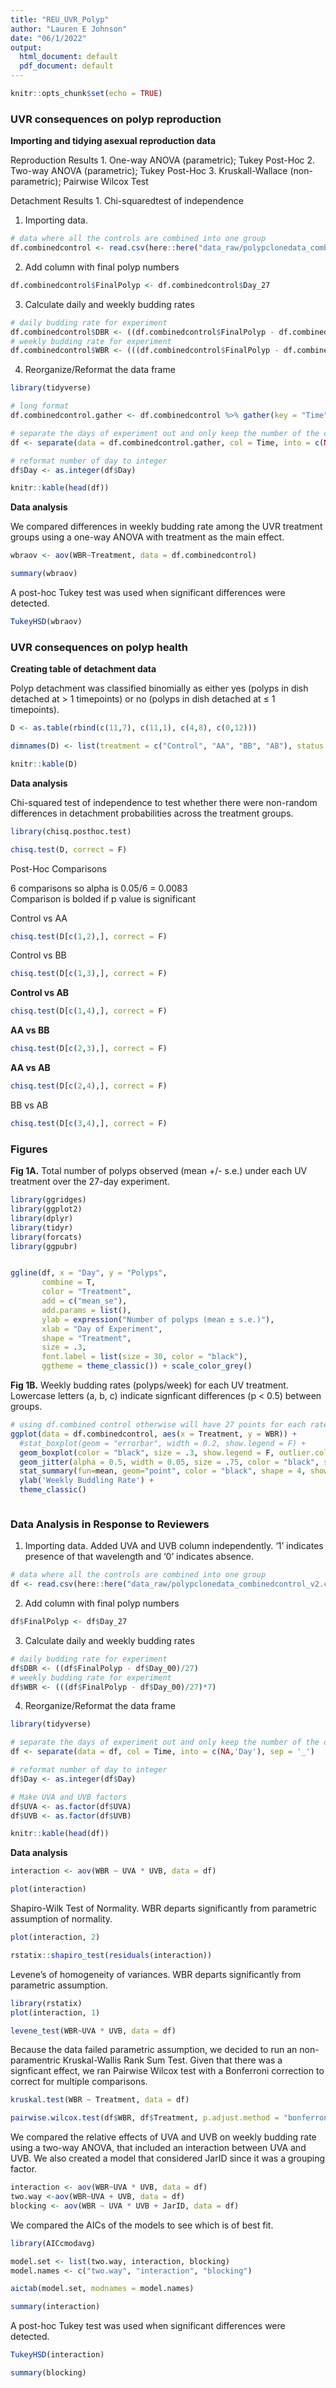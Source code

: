 ```yaml
---
title: "REU_UVR_Polyp"
author: "Lauren E Johnson"
date: "06/1/2022"
output:
  html_document: default
  pdf_document: default
---
```

```r
knitr::opts_chunk$set(echo = TRUE)
```
### **UVR consequences on polyp reproduction**  
**Importing and tidying asexual reproduction data**  

Reproduction Results 
1. One-way ANOVA (parametric); Tukey Post-Hoc
2. Two-way ANOVA (parametric); Tukey Post-Hoc
3. Kruskall-Wallace (non-parametric); Pairwise Wilcox Test

Detachment Results
1. Chi-squaredtest of independence 


1. Importing data. 
```r
# data where all the controls are combined into one group 
df.combinedcontrol <- read.csv(here::here("data_raw/polypclonedata_combinedcontrol.csv"), stringsAsFactors = F)
```

2. Add column with final polyp numbers 
```r
df.combinedcontrol$FinalPolyp <- df.combinedcontrol$Day_27
```

3. Calculate daily and weekly budding rates
```r
# daily budding rate for experiment
df.combinedcontrol$DBR <- ((df.combinedcontrol$FinalPolyp - df.combinedcontrol$Day_00)/27)
# weekly budding rate for experiment
df.combinedcontrol$WBR <- (((df.combinedcontrol$FinalPolyp - df.combinedcontrol$Day_00)/27)*7)
```

4. Reorganize/Reformat the data frame 
```r
library(tidyverse)
```

```r
# long format 
df.combinedcontrol.gather <- df.combinedcontrol %>% gather(key = "Time", value = "Polyps", Day_00:Day_27)

# separate the days of experiment out and only keep the number of the day
df <- separate(data = df.combinedcontrol.gather, col = Time, into = c(NA,'Day'), sep = '_')

# reformat number of day to integer
df$Day <- as.integer(df$Day)

knitr::kable(head(df))

```


**Data analysis**  

We compared differences in weekly budding rate among the UVR treatment groups using a one-way ANOVA with treatment as the main effect.  

```r
wbraov <- aov(WBR~Treatment, data = df.combinedcontrol)

summary(wbraov)
```

A post-hoc Tukey test was used when significant differences were detected.   
```r
TukeyHSD(wbraov)
```
  
### **UVR consequences on polyp health**  
**Creating table of detachment data** 

Polyp detachment was classified binomially as either yes (polyps in dish detached at > 1 timepoints) or no (polyps in dish detached at ≤ 1 timepoints).  
```r
D <- as.table(rbind(c(11,7), c(11,1), c(4,8), c(0,12)))

dimnames(D) <- list(treatment = c("Control", "AA", "BB", "AB"), status = c("Attached", "Detached"))

knitr::kable(D)
```

**Data analysis**    

Chi-squared test of independence to test whether there were non-random differences in detachment probabilities across the treatment groups.  
```r
library(chisq.posthoc.test)

chisq.test(D, correct = F)

```

Post-Hoc Comparisons  
  
6 comparisons so alpha is 0.05/6 = 0.0083  
Comparison is bolded if p value is significant  

Control vs AA  
```r
chisq.test(D[c(1,2),], correct = F)
```

Control vs BB  
```r
chisq.test(D[c(1,3),], correct = F)
```

**Control vs AB**  
```r
chisq.test(D[c(1,4),], correct = F)
```

**AA vs BB**  
```r
chisq.test(D[c(2,3),], correct = F)
```

**AA vs AB**  
```r
chisq.test(D[c(2,4),], correct = F)
```

BB vs AB  
```r
chisq.test(D[c(3,4),], correct = F)
```

### **Figures**  
**Fig 1A.** Total number of polyps observed (mean +/- s.e.) under each UV treatment over the 27-day experiment.   
```r

library(ggridges)
library(ggplot2)
library(dplyr)
library(tidyr)
library(forcats)
library(ggpubr)


ggline(df, x = "Day", y = "Polyps", 
       combine = T,
       color = "Treatment",
       add = c("mean_se"),
       add.params = list(),
       ylab = expression("Number of polyps (mean ± s.e.)"),
       xlab = "Day of Experiment",
       shape = "Treatment",
       size = .3,
       font.label = list(size = 30, color = "black"),
       ggtheme = theme_classic()) + scale_color_grey()

```
  
**Fig 1B.** Weekly budding rates (polyps/week) for each UV treatment. Lowercase letters (a, b, c) indicate signficant differences (p < 0.5) between groups.   
```r
# using df.combined control otherwise will have 27 points for each rate
ggplot(data = df.combinedcontrol, aes(x = Treatment, y = WBR)) +
  #stat_boxplot(geom = "errorbar", width = 0.2, show.legend = F) +
  geom_boxplot(color = "black", size = .3, show.legend = F, outlier.colour = NA, position=position_dodge(width = 2)) +
  geom_jitter(alpha = 0.5, width = 0.05, size = .75, color = "black", show.legend = F) +
  stat_summary(fun=mean, geom="point", color = "black", shape = 4, show.legend = F) +
  ylab('Weekly Buddling Rate') +
  theme_classic() 



```



### **Data Analysis in Response to Reviewers**
1. Importing data. Added UVA and UVB column independently. '1' indicates presence of that wavelength and '0' indicates absence. 
```r
# data where all the controls are combined into one group 
df <- read.csv(here::here("data_raw/polypclonedata_combinedcontrol_v2.csv"), stringsAsFactors = F)
```

2. Add column with final polyp numbers 
```r
df$FinalPolyp <- df$Day_27
```

3. Calculate daily and weekly budding rates
```r
# daily budding rate for experiment
df$DBR <- ((df$FinalPolyp - df$Day_00)/27)
# weekly budding rate for experiment
df$WBR <- (((df$FinalPolyp - df$Day_00)/27)*7)
```

4. Reorganize/Reformat the data frame 
```r
library(tidyverse)
```

```r

# separate the days of experiment out and only keep the number of the day
df <- separate(data = df, col = Time, into = c(NA,'Day'), sep = '_')

# reformat number of day to integer
df$Day <- as.integer(df$Day)

# Make UVA and UVB factors
df$UVA <- as.factor(df$UVA)
df$UVB <- as.factor(df$UVB)

knitr::kable(head(df))

```

**Data analysis**  
```r
interaction <- aov(WBR ~ UVA * UVB, data = df)

plot(interaction)
```

Shapiro-Wilk Test of Normality. WBR departs significantly from parametric assumption of normality.
```r
plot(interaction, 2)

rstatix::shapiro_test(residuals(interaction))
```

Levene's of homogeneity of variances. WBR departs significantly from parametric assumption.
```r
library(rstatix)
plot(interaction, 1)

levene_test(WBR~UVA * UVB, data = df)
```

Because the data failed parametric assumption, we decided to run an non-paramentric Kruskal-Wallis Rank Sum Test. Given that there was a signficant effect, we ran Pairwise Wilcox test with a Bonferroni correction to correct for multiple comparisons.
```r
kruskal.test(WBR ~ Treatment, data = df)

pairwise.wilcox.test(df$WBR, df$Treatment, p.adjust.method = "bonferroni")
```


We compared the relative effects of UVA and UVB on weekly budding rate using a two-way ANOVA, that included an interaction between UVA and UVB. We also created a model that considered JarID since it was a grouping factor. 
```r
interaction <- aov(WBR~UVA * UVB, data = df)
two.way <-aov(WBR~UVA + UVB, data = df)
blocking <- aov(WBR ~ UVA * UVB + JarID, data = df)
```

We compared the AICs of the models to see which is of best fit. 
```r
library(AICcmodavg)

model.set <- list(two.way, interaction, blocking)
model.names <- c("two.way", "interaction", "blocking")

aictab(model.set, modnames = model.names)
```

```r
summary(interaction)
```

A post-hoc Tukey test was used when significant differences were detected.   
```r
TukeyHSD(interaction)
```

```r
summary(blocking)
```


